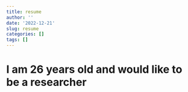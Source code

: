 ```yaml
---
title: resume
author: ''
date: '2022-12-21'
slug: resume
categories: []
tags: []
---
```


# I am 26 years old and would like to be a researcher 
